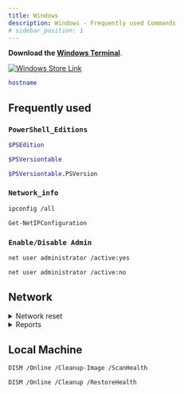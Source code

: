 ```yaml
---
title: Windows
description: Windows - Frequently used Commands
# sidebar_position: 1
---
```



**Download the [Windows Terminal](https://github.com/microsoft/terminal)**.



<a href="ms-windows-store://pdp/?productid=9n0dx20hk701" target="_blank">
  <img
    src={require('/img/winstore.png').default}
    alt="Windows Store Link"
    className="winstore"
  />
</a>

```sh
hostname
```

## Frequently used

###  ``PowerShell_Editions``

<Tabs>
  <TabItem value="pwshedition" label="Pwsh Edition" default>

```sh
$PSEdition
```

  </TabItem>
  <TabItem value="pwshversionA" label="Version table">

```sh
$PSVersiontable
```


  </TabItem>
  <TabItem value="pwshversionB" label="Build version">

```sh
$PSVersiontable.PSVersion
```

  </TabItem>
</Tabs>


### `Network_info`

<Tabs>
  <TabItem value="cmd" label="cmd" default>

```sh
ipconfig /all
```

  </TabItem>
  <TabItem value="pwsh" label="PowerShell">

```sh
Get-NetIPConfiguration
```

  </TabItem>
</Tabs>

### `Enable/Disable Admin`

<Tabs>
  <TabItem value="enable" label="Enable admin" default>

```sh
net user administrator /active:yes
```

  </TabItem>
  <TabItem value="disable" label="Disable admin">

```sh
net user administrator /active:no
```

  </TabItem>
</Tabs>



## Network

<details>
<summary>Network reset</summary>

```bash
ipconfig /release
```
```bash
ipconfig /flushdns
```
```bash
ipconfig /renew
```
:::caution[Optional]

Continue these two commands if you want to reset your network completely.

:::


```bash
netsh int ip reset
```
```bash
netsh winsock reset
```
Restart computer.

</details>

<details>
<summary>Reports</summary>

```bash
netsh interface show interface
```
```bash
netsh wlan show wlanreport
```
```bash
netsh interface ip show dnsservers
```

</details>


## Local Machine


```bash
DISM /Online /Cleanup-Image /ScanHealth
```
```bash
DISM /Online /Cleanup /RestoreHealth
```
